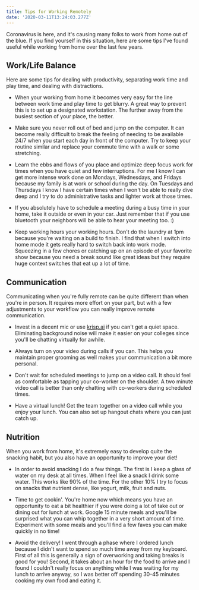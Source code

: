 ```yaml
---
title: Tips for Working Remotely
date: '2020-03-11T13:24:03.277Z'
---
```


Coronavirus is here, and it's causing many folks to work from home out of the blue. If you find yourself in this situation, here are some tips I've found useful while working from home over the last few years.

## Work/Life Balance

Here are some tips for dealing with productivity, separating work time and play time, and dealing with distractions.

- When your working from home it becomes very easy for the line between work time and play time to get blurry. A great way to prevent this is to set up a designated workstation. The further away from the busiest section of your place, the better.

- Make sure you never roll out of bed and jump on the computer. It can become really difficult to break the feeling of needing to be available 24/7 when you start each day in front of the computer. Try to keep your routine similar and replace your commute time with a walk or some stretching.

- Learn the ebbs and flows of you place and optimize deep focus work for times when you have quiet and few interruptions. For me I know I can get more intense work done on Mondays, Wednesdays, and Fridays because my family is at work or school during the day. On Tuesdays and Thursdays I know I have certain times when I won't be able to really dive deep and I try to do administrative tasks and lighter work at those times.

- If you absolutely have to schedule a meeting during a busy time in your home, take it outside or even in your car. Just remember that if you use bluetooth your neighbors will be able to hear your meeting too. :)

- Keep working hours your working hours. Don't do the laundry at 1pm because you're waiting on a build to finish. I find that when I switch into home mode it gets really hard to switch back into work mode. Squeezing in a few chores or catching up on an episode of your favorite show because you need a break sound like great ideas but they require huge context switches that eat up a lot of time.

## Communication

Communicating when you're fully remote can be quite different than when you're in person. It requires more effort on your part, but with a few adjustments to your workflow you can really improve remote communication.

- Invest in a decent mic or use [krisp.ai](https://krisp.ai) if you can't get a quiet space. Eliminating background noise will make it easier on your colleges since you'll be chatting virtually for awhile.

- Always turn on your video during calls if you can. This helps you maintain proper grooming as well makes your communication a bit more personal.

- Don't wait for scheduled meetings to jump on a video call. It should feel as comfortable as tapping your co-worker on the shoulder. A two minute video call is better than only chatting with co-workers during scheduled times.

- Have a virtual lunch! Get the team together on a video call while you enjoy your lunch. You can also set up hangout chats where you can just catch up.

## Nutrition

When you work from home, it's extremely easy to develop quite the snacking habit, but you also have an opportunity to improve your diet!

- In order to avoid snacking I do a few things. The first is I keep a glass of water on my desk at all times. When I feel like a snack I drink some water. This works like 90% of the time. For the other 10% I try to focus on snacks that nutrient dense, like yogurt, milk, fruit and nuts.

- Time to get cookin'. You're home now which means you have an opportunity to eat a bit healthier if you were doing a lot of take out or dining out for lunch at work. Google 15 minute meals and you'll be surprised what you can whip together in a very short amount of time. Experiment with some meals and you'll find a few faves you can make quickly in no time!

- Avoid the delivery! I went through a phase where I ordered lunch because I didn't want to spend so much time away from my keyboard. First of all this is generally a sign of overworking and taking breaks is good for you! Second, it takes about an hour for the food to arrive and I found I couldn't really focus on anything while I was waiting for my lunch to arrive anyway, so I was better off spending 30-45 minutes cooking my own food and eating it.
